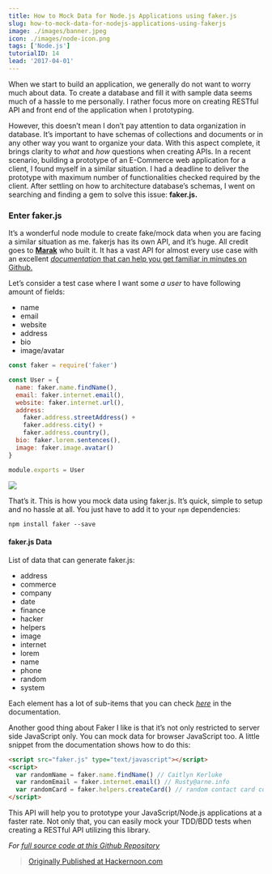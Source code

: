 ```yaml
---
title: How to Mock Data for Node.js Applications using faker.js
slug: how-to-mock-data-for-nodejs-applications-using-fakerjs
image: ./images/banner.jpeg
icon: ./images/node-icon.png
tags: ['Node.js']
tutorialID: 14
lead: '2017-04-01'
---
```


When we start to build an application, we generally do not want to worry much about data. To create a database and fill it with sample data seems much of a hassle to me personally. I rather focus more on creating RESTful API and front end of the application when I prototyping.

However, this doesn’t mean I don’t pay attention to data organization in database. It’s important to have schemas of collections and documents or in any other way you want to organize your data. With this aspect complete, it brings clarity to _what_ and _how_ questions when creating APIs. In a recent scenario, building a prototype of an E-Commerce web application for a client, I found myself in a similar situation. I had a deadline to deliver the prototype with maximum number of functionalities checked required by the client. After settling on how to architecture database’s schemas, I went on searching​ and finding a gem to solve this issue: **faker.js.**

### Enter faker.js

It’s a wonderful node module to create fake/mock data when you are facing a similar situation as me. fakerjs has its own API, and it’s huge. All credit goes to [**Marak**](https://twitter.com/marak) who built it. It has a vast API for almost every use case with an excellent [_documentation_ that can help you get familiar in minutes on Github.](https://github.com/marak/Faker.js/)

Let’s consider a test case where I want some _a user_ to have following amount of fields:

- name
- email
- website
- address
- bio
- image/avatar

```js
const faker = require('faker')

const User = {
  name: faker.name.findName(),
  email: faker.internet.email(),
  website: faker.internet.url(),
  address:
    faker.address.streetAddress() +
    faker.address.city() +
    faker.address.country(),
  bio: faker.lorem.sentences(),
  image: faker.image.avatar()
}

module.exports = User
```

![](https://cdn-images-1.medium.com/max/1200/1*t8BjRlFjuUnbf0iXl-FZCQ.png)

That’s it. This is how you mock data using faker.js. It’s quick, simple to setup and no hassle at all. You just have to add it to your `npm` dependencies:

```shell
npm install faker --save
```

#### faker.js Data

List of data that can generate faker.js:

- address
- commerce
- company
- date
- finance
- hacker
- helpers
- image
- internet
- lorem
- name
- phone
- random
- system

Each element has a lot of sub-items that you can check [_here_](https://github.com/Marak/faker.js) in the documentation.

Another good thing about Faker I like is that it’s not only restricted to server side JavaScript only. You can mock data for browser JavaScript too. A little snippet from the documentation shows how to do this:

```html
<script src="faker.js" type="text/javascript"></script>
<script>
  var randomName = faker.name.findName() // Caitlyn Kerluke
  var randomEmail = faker.internet.email() // Rusty@arne.info
  var randomCard = faker.helpers.createCard() // random contact card containing many properties
</script>
```

This API will help you to prototype your JavaScript/Node.js applications at a faster rate. Not only that, you can easily mock your TDD/BDD tests when creating a RESTful API utilizing this library.

_For_ [_full source code at this Github Repository_](https://github.com/amandeepmittal/fakerjs)

> [Originally Published at Hackernoon.com](https://hackernoon.com/how-to-mock-data-for-node-js-applications-using-faker-js-b1f4c0e78102)
